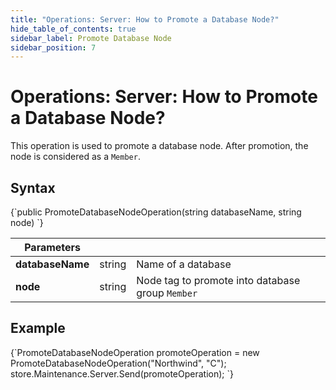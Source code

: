 ```yaml
---
title: "Operations: Server: How to Promote a Database Node?"
hide_table_of_contents: true
sidebar_label: Promote Database Node
sidebar_position: 7
---
```





# Operations: Server: How to Promote a Database Node?
<LanguageSwitcher supportedLanguages={supportedLanguages} />
<LanguageContent language="csharp">


This operation is used to promote a database node. After promotion, the node is considered as a `Member`. 

## Syntax

<TabItem value="promote_1" label="promote_1">
<CodeBlock language="csharp">
{`public PromoteDatabaseNodeOperation(string databaseName, string node)
`}
</CodeBlock>
</TabItem>

| Parameters | | |
| ------------- | ------------- | ----- |
| **databaseName** | string | Name of a database |
| **node** | string | Node tag to promote into database group `Member` |

## Example

<TabItem value="promote_2" label="promote_2">
<CodeBlock language="csharp">
{`PromoteDatabaseNodeOperation promoteOperation = new PromoteDatabaseNodeOperation("Northwind", "C");
store.Maintenance.Server.Send(promoteOperation);
`}
</CodeBlock>
</TabItem>



</LanguageContent>

<!---
- [Explanation of Node Types](../../../studio/cluster/cluster-view#cluster-nodes-types)

-->